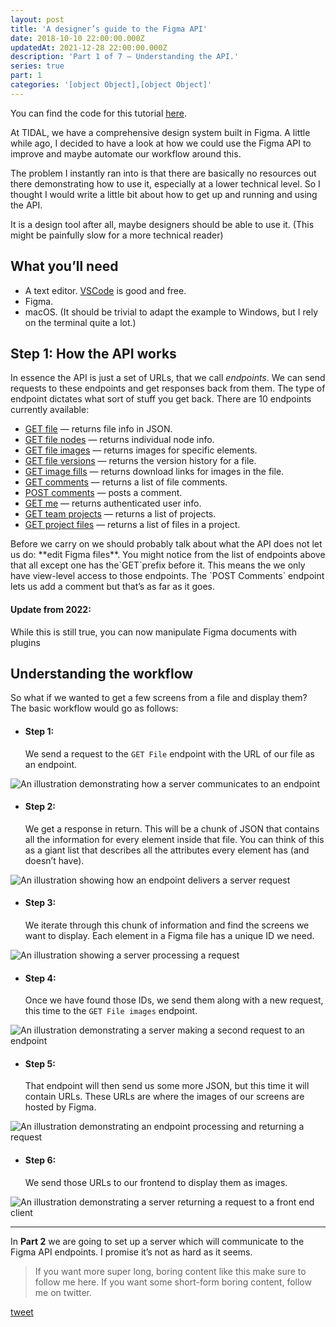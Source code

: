 ```yaml
---
layout: post
title: 'A designer’s guide to the Figma API'
date: 2018-10-10 22:00:00.000Z
updatedAt: 2021-12-28 22:00:00.000Z
description: 'Part 1 of 7 — Understanding the API.'
series: true
part: 1
categories: '[object Object],[object Object]'
---
```



You can find the code for this tutorial [here](https://github.com/danhollick/FigmaAPIThing).

At TIDAL, we have a comprehensive design system built in Figma. A little while ago, I decided to have a look at how we could use the Figma API to improve and maybe automate our workflow around this.

The problem I instantly ran into is that there are basically no resources out there demonstrating how to use it, especially at a lower technical level. So I thought I would write a little bit about how to get up and running and using the API.

It is a design tool after all, maybe designers should be able to use it. (This might be painfully slow for a more technical reader)

## What you’ll need

- A text editor. [VSCode](https://code.visualstudio.com/) is good and free.
- Figma.
- macOS. (It should be trivial to adapt the example to Windows, but I rely on the terminal quite a lot.)

## Step 1: How the API works

In essence the API is just a set of URLs, that we call _endpoints_. We can send requests to these endpoints and get responses back from them. The type of endpoint dictates what sort of stuff you get back. There are 10 endpoints currently available:

- [GET file](https://www.figma.com/developers/docs#files-endpoint) — returns file info in JSON.
- [GET file nodes](https://www.figma.com/developers/docs#nodes-endpoint) — returns individual node info.
- [GET file images](https://www.figma.com/developers/docs#images-endpoint) — returns images for specific elements.
- [GET file versions](https://www.figma.com/developers/docs#get-file-versions-endpoint) — returns the version history for a file.
- [GET image fills](https://www.figma.com/developers/docs#get-image-fills-endpoint) — returns download links for images in the file.
- [GET comments](https://www.figma.com/developers/docs#get-comments-endpoint) — returns a list of file comments.
- [POST comments](https://www.figma.com/developers/docs#post-comments-endpoint) — posts a comment.
- [GET me](https://www.figma.com/developers/docs#get-me-endpoint) — returns authenticated user info.
- [GET team projects](https://www.figma.com/developers/docs#get-team-projects-endpoint) — returns a list of projects.
- [GET project files](https://www.figma.com/developers/docs#get-project-files-endpoint) — returns a list of files in a project.

<Callout>
  Before we carry on we should probably talk about what the API does not let us
  do: **edit Figma files**.
  You might notice from the list of endpoints
  above that all except one has the`GET`prefix before it. This means the
  we only have view-level access to those endpoints. The `POST
  Comments` endpoint lets us add a comment but that’s as far as it goes.

#### Update from 2022:

While this is still true, you can now manipulate Figma documents with plugins

</Callout>

## Understanding the workflow

So what if we wanted to get a few screens from a file and display them? The basic workflow would go as follows:

- #### Step 1:
  We send a request to the `GET File` endpoint with the URL of our file as an endpoint.

![An illustration demonstrating how a server communicates to an endpoint](/figma-api/part-1/step1.png)

- #### Step 2:
  We get a response in return. This will be a chunk of JSON that contains all the information for every element inside that file. You can think of this as a giant list that describes all the attributes every element has (and doesn’t have).

![An illustration showing how an endpoint delivers a server request](/figma-api/part-1/step2.png)

- #### Step 3:
  We iterate through this chunk of information and find the screens we want to display. Each element in a Figma file has a unique ID we need.

![An illustration showing a server processing a request](/figma-api/part-1/step3.png)

- #### Step 4:
  Once we have found those IDs, we send them along with a new request, this time to the `GET File images` endpoint.

![An illustration demonstrating a server making a second request to an endpoint](/figma-api/part-1/step4.png)

- #### Step 5:
  That endpoint will then send us some more JSON, but this time it will contain URLs. These URLs are where the images of our screens are hosted by Figma.

![An illustration demonstrating an endpoint processing and returning a request](/figma-api/part-1/step5.png)

- #### Step 6:
  We send those URLs to our frontend to display them as images.

![An illustration demonstrating a server returning a request to a front end client](/figma-api/part-1/step6.png)

---

In **Part 2** we are going to set up a server which will communicate to the Figma API endpoints. I promise it’s not as hard as it seems.

> If you want more super long, boring content like this make sure to follow me here. If you want some short-form boring content, follow me on twitter.

[tweet](https://twitter.com/DanHollick/status/972561872284274688?ref_src=twsrc%5Etfw%7Ctwcamp%5Etweetembed&ref_url=https%3A%2F%2Fcdn.embedly.com%2Fwidgets%2Fmedia.html%3Ftype%3Dtext%252Fhtml%26key%3Da19fcc184b9711e1b4764040d3dc5c07%26schema%3Dtwitter%26url%3Dhttps%253A%2F%2Ftwitter.com%2Fdanhollick%2Fstatus%2F972561872284274688%26image%3Dhttps%253A%2F%2Fi.embed.ly%2F1%2Fimage%253Furl%253Dhttps%25253A%25252F%25252Fpbs.twimg.com%25252Fprofile_images%25252F772716760420192256%25252FzolPi_ki_400x400.jpg%2526key%253Da19fcc184b9711e1b4764040d3dc5c07)
